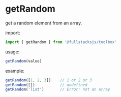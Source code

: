 # getRandom

get a random element from an array.

import:
```typescript copy
import { getRandom } from '@fullstacksjs/toolbox'
```

usage:
```typescript copy
getRandom(value)
```

example:
```typescript copy
getRandom([1, 2, 3])    // 1 or 2 or 3
getRandom([])           // undefined
getRandom('list')       // Error: not an array
```
